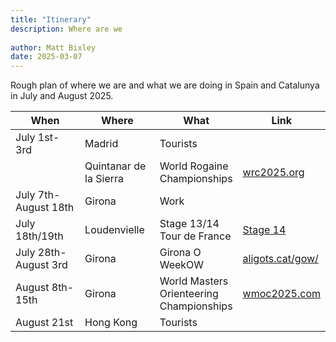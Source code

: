 ```yaml
---
title: "Itinerary"
description: Where are we
  
author: Matt Bixley
date: 2025-03-07
---
```


Rough plan of where we are and what we are doing in Spain and Catalunya in July and August 2025.

| When | Where | What | Link |
|------------------|------------------|------------------|------------------|
| July 1st-3rd | Madrid | Tourists |  |
|  | Quintanar de la Sierra | World Rogaine Championships | [wrc2025.org](https://wrc2025.org/) |
| July 7th-August 18th | Girona | Work |  |
| July 18th/19th | Loudenvielle | Stage 13/14 Tour de France | [Stage 14](https://www.letour.fr/en/stage-14) |
| July 28th-August 3rd | Girona | Girona O WeekOW | [aligots.cat/gow/](https://www.aligots.cat/gow/) |
| August 8th-15th | Girona | World Masters Orienteering Championships | [wmoc2025.com](https://www.wmoc2025.com/) |
| August 21st | Hong Kong | Tourists |  |
